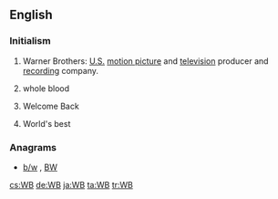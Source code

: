 ==English==

===Initialism===
{{rfc-header|Initialism}}
{{head|en|initialism}}

# Warner Brothers: [[United States|U.S.]] [[motion picture]] and [[television]] producer and [[recording]] company.
# {{context|medicine|lang=en}} whole blood
# {{context|Internet slang|lang=en}} Welcome Back
# {{context|sports|lang=en}} World's best

===Anagrams===
* [[b/w#English|b/w]] , [[BW#English|BW]]

[[cs:WB]]
[[de:WB]]
[[ja:WB]]
[[ta:WB]]
[[tr:WB]]